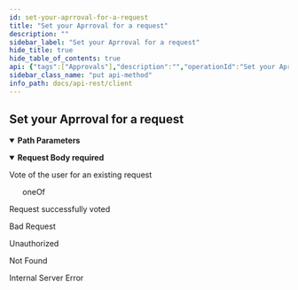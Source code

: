 ```yaml
---
id: set-your-aprroval-for-a-request
title: "Set your Aprroval for a request"
description: ""
sidebar_label: "Set your Aprroval for a request"
hide_title: true
hide_table_of_contents: true
api: {"tags":["Approvals"],"description":"","operationId":"Set your Aprroval for a request","parameters":[{"name":"id","in":"path","description":"Request's unique id","required":true,"deprecated":false,"schema":{"type":"string"}}],"requestBody":{"description":"Vote of the user for an existing request","content":{"application/json":{"schema":{"oneOf":[{"type":"object","required":["approvalType"],"properties":{"approvalType":{"type":"string","enum":["Accept"]}}},{"type":"object","required":["approvalType"],"properties":{"approvalType":{"type":"string","enum":["Reject"]}}}]}}},"required":true},"responses":{"200":{"description":"Request successfully voted"},"400":{"description":"Bad Request"},"401":{"description":"Unauthorized"},"404":{"description":"Not Found"},"500":{"description":"Internal Server Error"}},"deprecated":false,"security":[{"api_key":[]}],"method":"put","path":"/api/approvals{id}","securitySchemes":{"api_key":{"type":"apiKey","in":"header","name":"x-api-key"}},"jsonRequestBodyExample":{"approvalType":"Accept"},"info":{"title":"client","description":"","contact":{"name":""},"license":{"name":""},"version":"0.1.0"}}
sidebar_class_name: "put api-method"
info_path: docs/api-rest/client
---
```



## Set your Aprroval for a request

<details style={{"marginBottom":"1rem"}} data-collapsed={false} open={true}><summary style={{}}><strong>Path Parameters</strong></summary><div><ul><ParamsItem className={"paramsItem"} param={{"name":"id","in":"path","description":"Request's unique id","required":true,"deprecated":false,"schema":{"type":"string"}}}></ParamsItem></ul></div></details><MimeTabs><TabItem label={"application/json"} value={"application/json-schema"}><details style={{}} data-collapsed={false} open={true}><summary style={{"textAlign":"left"}}><strong>Request Body</strong><strong style={{"fontSize":"var(--ifm-code-font-size)","color":"var(--openapi-required)"}}> required</strong></summary><div style={{"textAlign":"left","marginLeft":"1rem"}}><div style={{"marginTop":"1rem","marginBottom":"1rem"}}>

Vote of the user for an existing request

</div></div><ul style={{"marginLeft":"1rem"}}><div><div><span className={"badge badge--info"}>oneOf</span><SchemaTabs><TabItem label={"MOD1"} value={"0-item-properties"}><SchemaItem collapsible={false} name={"approvalType"} required={true} schemaDescription={undefined} schemaName={"string"} qualifierMessage={"**Possible values:** [`Accept`]"} defaultValue={undefined}></SchemaItem></TabItem><TabItem label={"MOD2"} value={"1-item-properties"}><SchemaItem collapsible={false} name={"approvalType"} required={true} schemaDescription={undefined} schemaName={"string"} qualifierMessage={"**Possible values:** [`Reject`]"} defaultValue={undefined}></SchemaItem></TabItem></SchemaTabs></div></div></ul></details></TabItem></MimeTabs><div><ApiTabs><TabItem label={"200"} value={"200"}><div>

Request successfully voted

</div><div></div></TabItem><TabItem label={"400"} value={"400"}><div>

Bad Request

</div><div></div></TabItem><TabItem label={"401"} value={"401"}><div>

Unauthorized

</div><div></div></TabItem><TabItem label={"404"} value={"404"}><div>

Not Found

</div><div></div></TabItem><TabItem label={"500"} value={"500"}><div>

Internal Server Error

</div><div></div></TabItem></ApiTabs></div>
      